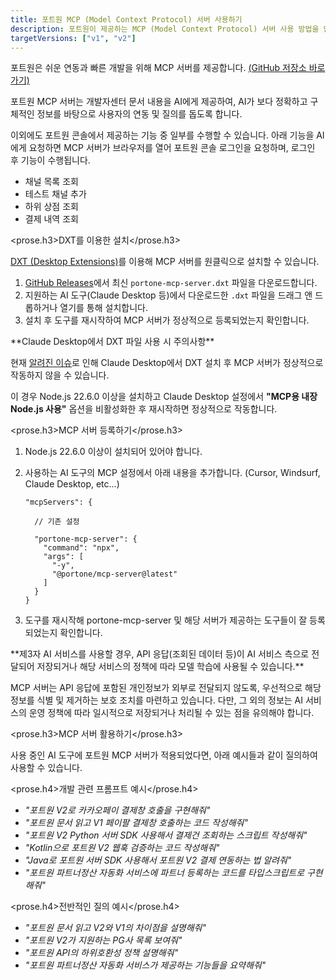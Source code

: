 ```yaml
---
title: 포트원 MCP (Model Context Protocol) 서버 사용하기
description: 포트원이 제공하는 MCP (Model Context Protocol) 서버 사용 방법을 안내합니다.
targetVersions: ["v1", "v2"]
---
```



포트원은 쉬운 연동과 빠른 개발을 위해 MCP 서버를 제공합니다. [(GitHub 저장소 바로가기)](https://github.com/portone-io/mcp-server)

포트원 MCP 서버는 개발자센터 문서 내용을 AI에게 제공하여,
AI가 보다 정확하고 구체적인 정보를 바탕으로 사용자의 연동 및 질의를 돕도록 합니다.

이외에도 포트원 콘솔에서 제공하는 기능 중 일부를 수행할 수 있습니다.
아래 기능을 AI에게 요청하면 MCP 서버가 브라우저를 열어 포트원 콘솔 로그인을 요청하며, 로그인 후 기능이 수행됩니다.

- 채널 목록 조회
- 테스트 채널 추가
- 하위 상점 조회
- 결제 내역 조회

<prose.h3>DXT를 이용한 설치</prose.h3>

[DXT (Desktop Extensions)](https://github.com/anthropics/dxt)를 이용해 MCP 서버를 원클릭으로 설치할 수 있습니다.

1. [GitHub Releases](https://github.com/portone-io/mcp-server/releases)에서 최신 `portone-mcp-server.dxt` 파일을 다운로드합니다.
2. 지원하는 AI 도구(Claude Desktop 등)에서 다운로드한 `.dxt` 파일을 드래그 앤 드롭하거나 열기를 통해 설치합니다.
3. 설치 후 도구를 재시작하여 MCP 서버가 정상적으로 등록되었는지 확인합니다.

<Hint style="warning">
  **Claude Desktop에서 DXT 파일 사용 시 주의사항**

  현재 [알려진 이슈](https://github.com/anthropics/dxt/issues/45)로 인해 Claude Desktop에서 DXT 설치 후 MCP 서버가 정상적으로 작동하지 않을 수 있습니다.

  이 경우 Node.js 22.6.0 이상을 설치하고 Claude Desktop 설정에서 **"MCP용 내장 Node.js 사용"** 옵션을 비활성화한 후 재시작하면 정상적으로 작동합니다.
</Hint>

<prose.h3>MCP 서버 등록하기</prose.h3>

1. Node.js 22.6.0 이상이 설치되어 있어야 합니다.

2. 사용하는 AI 도구의 MCP 설정에서 아래 내용을 추가합니다. (Cursor, Windsurf, Claude Desktop, etc...)

   ```jsonc
   "mcpServers": {

     // 기존 설정

     "portone-mcp-server": {
       "command": "npx",
       "args": [
         "-y",
         "@portone/mcp-server@latest"
       ]
     }
   }
   ```

3. 도구를 재시작해 portone-mcp-server 및 해당 서버가 제공하는 도구들이 잘 등록되었는지 확인합니다.

<Hint style="warning">
  **제3자 AI 서비스를 사용할 경우, API 응답(조회된 데이터 등)이 AI 서비스 측으로 전달되어 저장되거나 해당 서비스의 정책에 따라 모델 학습에 사용될 수 있습니다.**

  MCP 서버는 API 응답에 포함된 개인정보가 외부로 전달되지 않도록, 우선적으로 해당 정보를 식별 및 제거하는 보호 조치를 마련하고 있습니다.
  다만, 그 외의 정보는 AI 서비스의 운영 정책에 따라 일시적으로 저장되거나 처리될 수 있는 점을 유의해야 합니다.
</Hint>

<prose.h3>MCP 서버 활용하기</prose.h3>

사용 중인 AI 도구에 포트원 MCP 서버가 적용되었다면, 아래 예시들과 같이 질의하여 사용할 수 있습니다.

<prose.h4>개발 관련 프롬프트 예시</prose.h4>

- _"포트원 V2로 카카오페이 결제창 호출을 구현해줘"_
- _"포트원 문서 읽고 V1 페이팔 결제창 호출하는 코드 작성해줘"_
- _"포트원 V2 Python 서버 SDK 사용해서 결제건 조회하는 스크립트 작성해줘"_
- _"Kotlin으로 포트원 V2 웹훅 검증하는 코드 작성해줘"_
- _"Java로 포트원 서버 SDK 사용해서 포트원 V2 결제 연동하는 법 알려줘"_
- _"포트원 파트너정산 자동화 서비스에 파트너 등록하는 코드를 타입스크립트로 구현해줘"_

<prose.h4>전반적인 질의 예시</prose.h4>

- _"포트원 문서 읽고 V2와 V1의 차이점을 설명해줘"_
- _"포트원 V2가 지원하는 PG사 목록 보여줘"_
- _"포트원 API의 하위호환성 정책 설명해줘"_
- _"포트원 파트너정산 자동화 서비스가 제공하는 기능들을 요약해줘"_
